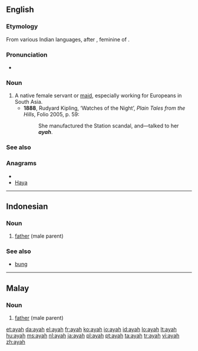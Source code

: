 ==English==

===Etymology===
From various Indian languages, after {{etyl|pt}} {{term|aia||nurse, governess}}, feminine of {{term|aio||tutor}}.

===Pronunciation===
* {{IPA|/aɪə/}}

===Noun===
{{en-noun}}

# A native female servant or [[maid]], especially working for Europeans in South Asia.
#* '''1888''', Rudyard Kipling, ‘Watches of the Night’, ''Plain Tales from the Hills'', Folio 2005, p. 59:
#*: She manufactured the Station scandal, and—talked to her '''''ayah'''''.

===See also===
{{Wikisource1911Enc Citation|Ayah}}

===Anagrams===
* {{alphagram|aahy}}
* [[Haya#English|Haya]]


----

==Indonesian==

===Noun===
{{infl|id|noun}}

# [[father]] (male parent)

===See also===
* [[bung]]

----

==Malay==

===Noun===
{{infl|ms|noun}}

# [[father]] (male parent)

{{tbot entry|Malay|father|2008|May|ms}}

[[et:ayah]]
[[da:ayah]]
[[el:ayah]]
[[fr:ayah]]
[[ko:ayah]]
[[io:ayah]]
[[id:ayah]]
[[lo:ayah]]
[[lt:ayah]]
[[hu:ayah]]
[[ms:ayah]]
[[nl:ayah]]
[[ja:ayah]]
[[pl:ayah]]
[[pt:ayah]]
[[ta:ayah]]
[[tr:ayah]]
[[vi:ayah]]
[[zh:ayah]]